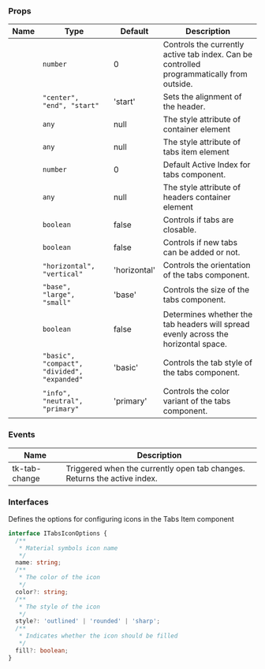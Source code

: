 
### Props

| Name | Type | Default | Description |
| ---- | ---- | ------- | ----------- |
| <TkBadge label="activeIndex" variant="primary" size="large" type="filledlight"/> | <code>number</code> | 0 | Controls the currently active tab index.  Can be controlled programmatically from outside. |
| <TkBadge label="alignHeaders" variant="primary" size="large" type="filledlight"/> | <code>"center", "end", "start"</code> | 'start' | Sets the alignment of the header. |
| <TkBadge label="containerStyle" variant="primary" size="large" type="filledlight"/> | <code>any</code> | null | The style attribute of container element |
| <TkBadge label="contentStyle" variant="primary" size="large" type="filledlight"/> | <code>any</code> | null | The style attribute of tabs item element |
| <TkBadge label="defaultActiveIndex" variant="primary" size="large" type="filledlight"/> | <code>number</code> | 0 | Default Active Index for tabs component. |
| <TkBadge label="headerContainerStyle" variant="primary" size="large" type="filledlight"/> | <code>any</code> | null | The style attribute of headers container element |
| <TkBadge label="isClosable" variant="primary" size="large" type="filledlight"/> | <code>boolean</code> | false | Controls if tabs are closable. |
| <TkBadge label="isExtendable" variant="primary" size="large" type="filledlight"/> | <code>boolean</code> | false | Controls if new tabs can be added or not. |
| <TkBadge label="orientation" variant="primary" size="large" type="filledlight"/> | <code>"horizontal", "vertical"</code> | 'horizontal' | Controls the orientation of the tabs component. |
| <TkBadge label="size" variant="primary" size="large" type="filledlight"/> | <code>"base", "large", "small"</code> | 'base' | Controls the size of the tabs component. |
| <TkBadge label="spreadHeaders" variant="primary" size="large" type="filledlight"/> | <code>boolean</code> | false | Determines whether the tab headers will spread evenly across the horizontal space. |
| <TkBadge label="type" variant="primary" size="large" type="filledlight"/> | <code>"basic", "compact", "divided", "expanded"</code> | 'basic' | Controls the tab style of the tabs component. |
| <TkBadge label="variant" variant="primary" size="large" type="filledlight"/> | <code>"info", "neutral", "primary"</code> | 'primary' | Controls the color variant of the tabs component. |

### Events

| Name | Description |
| ---- | ----------- |
| tk-tab-change | Triggered when the currently open tab changes. Returns the active index. |

### Interfaces

Defines the options for configuring icons in the Tabs Item component

```typescript
interface ITabsIconOptions {
  /**
   * Material symbols icon name
   */
  name: string;
  /**
   * The color of the icon
   */
  color?: string;
  /**
   * The style of the icon
   */
  style?: 'outlined' | 'rounded' | 'sharp';
  /**
   * Indicates whether the icon should be filled
   */
  fill?: boolean;
}
```

